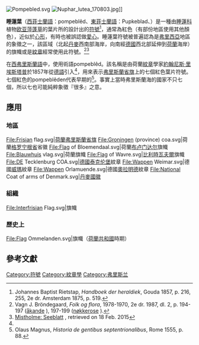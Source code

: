 {{noteTA
|G1=地名
}}

[[Image:Pompebled.svg|thumb]]
[[File:Nuphar_lutea_170803.jpg|thumb]]]]

'''睡蓮葉'''（[[西菲士蘭語|西菲士蘭語]]：pompeblêd、[[萨特弗里斯兰语|東菲士蘭語]]：Pupkeblad、{{lang-de|Seeblatt}}）是一種由[[睡蓮科|睡蓮科]]植物[[欧亚萍蓬草|欧亚萍蓬草]]的葉片所的設計出的[[符號|符號]]<ref name="#1">Johannes Baptist Rietstap, ''Handboek der heraldiek'', Gouda 1857, p. 216, 255, 2e dr. Amsterdam 1875, p. 519.</ref>，通常為紅色（有部份地區使用其他顏色），近似於[[心形|心形]]，有時也被誤認做[[愛心|愛心]]。睡蓮葉符號被普遍認為是[[弗里西亞|弗里西亞]]地區的象徵之一，該區域（北起[[丹麥|丹麥]]西南部海岸，向南經[[德國|德國]]西北部延伸到[[荷蘭|荷蘭]]海岸）的旗幟或是[[紋章|紋章]]經常使用此符號。<ref>Vagn J. Bröndegaard, ''Folk og flora'', 1978-1970, 2e dr. 1987, dl. 2, p. 194-197 ([http://www.ksla.se/anh/files/2012/11/%C3%85kande.pdf åkande] {{Wayback|url=http://www.ksla.se/anh/files/2012/11/%C3%85kande.pdf |date=20210128153704 }}), 197-199 ([http://www.ksla.se/anh/files/2012/11/N%C3%B6kkerose.pdf nøkkerose] {{Wayback|url=http://www.ksla.se/anh/files/2012/11/N%C3%B6kkerose.pdf |date=20210128063737 }}).</ref><ref>[http://mistholme.com/dictionary/seeblatt/ Mistholme: Seeblatt] {{Wayback|url=http://mistholme.com/dictionary/seeblatt/ |date=20201127014730 }}, retrieved on 18 Feb. 2015</ref>

在[[西弗里斯蘭語|西弗里斯蘭語]]中，使用術語pompeblêd。該名稱是由荷蘭[[紋章|紋章]]學家[[約翰尼斯·里埃斯塔普|約翰尼斯·里埃斯塔普]]於1857年從[[德語|德語]]引入<ref name="#1"/>，用來表示[[弗里斯蘭省旗|弗里斯蘭省旗]]上的七個紅色葉片符號。七個紅色的pompeblêden代表早期的{{link-nl|弗里斯蘭海七國|Zeven Friese Zeelanden|七個弗里斯蘭海國家}}<ref>Olaus Magnus, ''Historia de gentibus septentrionalibus'', Rome 1555, p. 88.</ref>。事實上當時弗里斯蘭海的國家不只七個，所以七也可能純粹象徵『很多』之意。

==應用==
===地區===
<gallery>
File:Frisian flag.svg|[[荷蘭|荷蘭]][[弗里斯蘭省旗|弗里斯蘭省旗]]
File:Groningen (province) coa.svg|荷蘭[[格罗宁根省|格罗宁根省]]省徽
File:Flag of Bloemendaal.svg|荷蘭[[布卢门达尔|布卢门达尔]]旗幟
File:Blauwhuis vlag.svg|荷蘭{{le|布勞豪伊斯|Blauwhuis}}旗幟
File:Flag of Wavre.svg|[[比利時|比利時]][[瓦夫爾|瓦夫爾]]旗幟
File:DE Tecklenburg COA.svg|[[德國|德國]][[泰克伦堡|泰克伦堡]]紋章
File:Wappen Weimar.svg|德國[[威瑪|威瑪]]紋章
File:Wappen Orlamuende.svg|德國[[奧拉明德|奧拉明德]]紋章
File:National Coat of arms of Denmark.svg|[[丹麥國徽|丹麥國徽]]
</gallery>

===組織===
<gallery>
File:Interfrisian Flag.svg|{{le|菲仕蘭理事會|Interfrisian Council}}旗幟
</gallery>

===歷史上===
<gallery>
File:Flag Ommelanden.svg|{{le|奥默兰登|Ommelanden}}旗幟（[[荷蘭共和國|荷蘭共和國]]時期）
</gallery>

==參考文獻==
{{reflist}}

[[Category:符號|Category:符號]]
[[Category:紋章學|Category:紋章學]]
[[Category:弗里斯兰|Category:弗里斯兰]]
